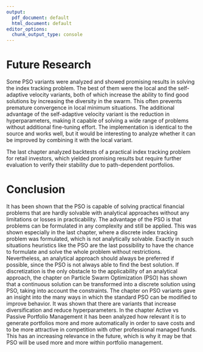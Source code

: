 ```yaml
---
output:
  pdf_document: default
  html_document: default
editor_options:
  chunk_output_type: console
---
```


# Future Research
Some PSO variants were analyzed and showed promising results in solving the index tracking problem. The best of them were the local and the self-adaptive velocity variants, both of which increase the ability to find good solutions by increasing the diversity in the swarm. This often prevents premature convergence in local minimum situations. The additional advantage of the self-adaptive velocity variant is the reduction in hyperparameters, making it capable of solving a wide range of problems without additional fine-tuning effort. The implementation is identical to the source and works well, but it would be interesting to analyze whether it can be improved by combining it with the local variant.

The last chapter analyzed backtests of a practical index tracking problem for retail investors, which yielded promising results but require further evaluation to verify their stability due to path-dependent portfolios.


# Conclusion
It has been shown that the PSO is capable of solving practical financial problems that are hardly solvable with analytical approaches without any limitations or losses in practicability. The advantage of the PSO is that problems can be formulated in any complexity and still be applied. This was shown especially in the last chapter, where a discrete index tracking problem was formulated, which is not analytically solvable. Exactly in such situations heuristics like the PSO are the last possibility to have the chance to formulate and solve the whole problem without restrictions. Nevertheless, an analytical approach should always be preferred if possible, since the PSO is not always able to find the best solution. If discretization is the only obstacle to the applicability of an analytical approach, the chapter on Particle Swarm Optimization (PSO) has shown that a continuous solution can be transformed into a discrete solution using PSO, taking into account the constraints. The chapter on PSO variants gave an insight into the many ways in which the standard PSO can be modified to improve behavior. It was shown that there are variants that increase diversification and reduce hyperparameters. In the chapter Active vs Passive Portfolio Management it has been analyzed how relevant it is to generate portfolios more and more automatically in order to save costs and to be more attractive in competition with other professional managed funds. This has an increasing relevance in the future, which is why it may be that PSO will be used more and more within portfolio management.







